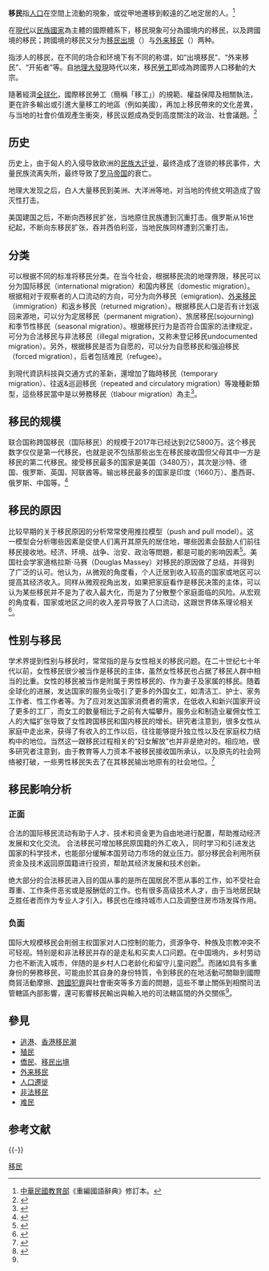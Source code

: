 
'''移民'''指[[人口|人口]]在空間上流動的現象，或從甲地遷移到較遠的乙地定居的人。<ref>[[中華民國教育部|中華民國教育部]]《重編國語辭典》修訂本。</ref>

在[[現代|現代]]以[[民族國家|民族國家]]為主體的國際體系下，移民現象可分為國境内的移民，以及跨國境的移民；跨國境的移民又分为[[移民出境|移民出境]]（{{lang-en|emigration}}）与[[外来移民|外来移民]]（{{lang-en|immigration}}）两种。

指涉人的移民，在不同的场合和环境下有不同的称谓，如“出境移民”、“外来移民”、“开拓者”等。自[[地理大發現|地理大發現]]時代以來，移民[[勞工|勞工]]即成為跨國界人口移動的大宗。

隨著經濟[[全球化|全球化]]，國際移民勞工（簡稱「移工」）的規範、權益保障及相關執法，更在許多輸出或引進大量移工的地區（例如美國），再加上移民帶來的文化差異，与当地的社會价值观產生衝突，移民议题成為受到高度關注的政治、社會議題。<ref>{{Cite journal|last=Kislev|first=Elyakim|date=2016-09-19|title=Decipheri的ng the ‘Ethnic Penalty’ of Immigrants in Western Europe: A Cross-Classified Multilevel Analysis|url=https://www.researchgate.net/publication/308032232_Deciphering_the_%27Ethnic_Penalty%27_of_Immigrants_in_Western_Europe_A_Cross-Classified_Multilevel_Analysis|journal=Social Indicators Research|doi=10.1007/s11205-016-1451-x|access-date=2016-10-17|archive-date=2019-06-27|archive-url=https://web.archive.org/web/20190627012330/https://www.researchgate.net/publication/308032232_Deciphering_the_'Ethnic_Penalty'_of_Immigrants_in_Western_Europe_A_Cross-Classified_Multilevel_Analysis|dead-url=no}}</ref>

==历史==
历史上，由于匈人的入侵导致欧洲的[[民族大迁徙|民族大迁徙]]，最终造成了连锁的移民事件，大量民族流离失所，最终导致了[[罗马帝国|罗马帝国]]的衰亡。

地理大发现之后，白人大量移民到美洲、大洋洲等地，对当地的传统文明造成了毁灭性打击。

美国建国之后，不断向西移民扩张，当地原住民族遭到沉重打击。俄罗斯从16世纪起，不断向东移民扩张，吞并西伯利亚，当地民族同样遭到沉重打击。

==分类==
可以根据不同的标准将移民分类。在当今社会，根据移民流的地理界限，移民可以分为国际移民（international migration）和国内移民（domestic migration）。根据相对于观察者的人口流动的方向，可分为向外移民（emigration)、[[外来移民|外来移民]]（immigration）和返乡移民（returned migration）。根据移民人口是否有计划返回来源地，可以分为定居移民（permanent migration）、旅居移民(sojourning)和季节性移民（seasonal migration）。根据移民行为是否符合国家的法律规定，可分为合法移民与非法移民（illegal migration，又称未登记移民undocumented migration）。另外，根据移民是否为自愿的，可以分为自愿移民和强迫移民（forced migration），后者包括难民（refugee）。

到現代資訊科技與交通方式的革新，還增加了臨時移民（temporary migration）、往返&巡迴移民（repeated and circulatory migration）等幾種新類型，這些移民當中是以勞務移民（tlabour migration）為主<ref name=":0">{{Cite book|title=全球政治与安全报告（2013）|last=李|first=少军|publisher=社会科学文献出版社|year=2012|isbn=978-7-5097-4065-1|location=北京|last2=李|first2=慎明|last3=张|first3=宇燕}}</ref>。

==移民的规模==
联合国称跨国移民（国际移民）的规模于2017年已经达到2亿5800万。这个移民数字仅仅是第一代移民，也就是说不包括那些出生在移民接收国但父母其中一方是移民的第二代移民。接受移民最多的国家是美国（3480万），其次是沙特、德国、俄罗斯、英国、阿联酋等。输出移民最多的国家是印度（1660万）、墨西哥、俄罗斯、中国等。<ref>{{cite web |author1=United Nations |title=International Migration Report 2017 |url=http://www.un.org/en/development/desa/population/migration/publications/migrationreport/docs/MigrationReport2017_Highlights.pdf |accessdate=2018-12-17 |archive-date=2019-01-23 |archive-url=https://web.archive.org/web/20190123180527/http://www.un.org/en/development/desa/population/migration/publications/migrationreport/docs/MigrationReport2017_Highlights.pdf |dead-url=no }}</ref>

==移民的原因==
比较早期的关于移民原因的分析常常使用推拉模型（push and pull model）。这一模型会分析哪些因素是促使人们离开其原先的居住地，哪些因素会鼓励人们前往移民接收地。经济、环境、战争、治安、政治等問題，都是可能的影响因素<ref>{{Cite journal|title=Push/Pull in Recent Mexican Migration to the U.S.|url=https://doi.org/10.1177/019791837701100202|last=Jenkins|first=J. Craig|date=1977-06-01|journal=International Migration Review|issue=2|doi=10.1177/019791837701100202|volume=11|pages=178–189|language=en|issn=0197-9183}}</ref>。美国社会学家道格拉斯·马赛（Douglas Massey）对移民的原因做了总结，并得到了广泛的认可。他认为，从微观的角度看，个人迁居到收入较高的国家或地区可以提高其经济收入。同样从微观视角出发，如果把家庭看作是移民决策的主体，可以认为某些移民并不是为了收入最大化，而是为了分散整个家庭面临的风险。从宏观的角度看，国家或地区之间的收入差异导致了人口流动，这跟世界体系理论相关<ref>{{Cite book|url=https://books.google.com/books?hl=en&lr=&id=HTxf4BsATiYC&oi=fnd&pg=PR13&dq=reasons+for+migration+douglas+massey&ots=ryGUjgbOUD&sig=m_gdlcJO4qtfPKF0GWadawIYmI4|last=Massey|first=Douglas S.|last2=Arango|first2=Joaquin|last3=Hugo|first3=Graeme|last4=Kouaouci|first4=Ali|last5=Pellegrino|first5=Adela|date=1999-01-28|publisher=Clarendon Press|isbn=9780191584084|language=en|chapter=Worlds in Motion : Understanding International Migration at the End of the Millennium: Understanding International Migration at the End of the Millennium}}</ref>。

==性别与移民==
学术界提到性别与移民时，常常指的是与女性相关的移民问题。在二十世纪七十年代以前，女性移民很少被当作是移民的主体，虽然女性移民也占据了移民人群中相当的比重。女性的移民被当作是附属于男性移民的、作为妻子及家属的移民。随着全球化的进展，发达国家的服务业吸引了更多的外国女工，如清洁工、护士、家务工作者、性工作者等。为了应对发达国家消费者的需求，在低收入和新兴国家开设了更多的工厂，而女工的数量相比于之前有大幅攀升。服务业和制造业雇佣女性工人的大幅扩张导致了女性跨国移民和国内移民的增长。研究者注意到，很多女性从家庭中走出来，获得了有收入的工作以后，往往能够提升独立性以及在家庭权力结构中的地位。当然这一跟移民过程相关的“妇女解放”也并非是绝对的。相应地，很多研究者注意到，由于教育等人力资本不被移民接收国所承认，以及原先的社会网络被打破，一些男性移民失去了在其移民输出地原有的社会地位。<ref>{{cite web |author1=Pierrette Hondagneu-Sotelo |title=Gender and U.S. Immigration: Contemporary Trends |url=http://california.universitypressscholarship.com/view/10.1525/california/9780520225619.001.0001/upso-9780520225619 |accessdate=2018-12-20 |archive-date=2018-12-20 |archive-url=https://web.archive.org/web/20181220231210/http://california.universitypressscholarship.com/view/10.1525/california/9780520225619.001.0001/upso-9780520225619 |dead-url=no }}</ref>

== 移民影响分析 ==

=== 正面 ===
合法的国际移民流动有助于人才、技术和资金更为自由地进行配置，帮助推动经济发展和文化交流。
合法移民可增加移民原国籍的外汇收入，同时学习和引进发达国家的科学技术，也能部分缓解本国劳动力市场的就业压力。部分移民会利用所获资金及技术返回原国籍进行投资，帮助其经济发展和技术创新。

绝大部分的合法移民进入目的国从事的是所在国居民不愿从事的工作，如不受社会尊重、工作条件恶劣或是报酬低的工作。也有很多高级技术人才，由于当地居民缺乏胜任者而作为专业人才引入。移民也在维持城市人口及调整住房市场发挥作用。

=== 负面 ===
国际大规模移民会削弱主权国家对人口控制的能力，资源争夺、种族及宗教冲突不可轻视。特别是和非法移民并存的是走私和买卖人口问题。在中国境内，乡村劳动力也不断流入城市，伴随的是乡村人口老龄化和留守儿童问题<ref>{{Cite web|title=我国农村人口老龄化和留守儿童问题突出|url=http://news.sina.com.cn/c/2007-11-13/153814297506.shtml|accessdate=2019年10月30日|author=|date=2007年11月13日|format=|publisher=新浪网|language=中文|archive-date=2019年10月30日|archive-url=https://web.archive.org/web/20191030225941/http://news.sina.com.cn/c/2007-11-13/153814297506.shtml|dead-url=no}}</ref>。而諸如具有多重身份的勞務移民，可能由於其自身的身份特質，令到移民的在地活動可關聯到國際商貿活動摩擦、[[跨國犯罪|跨國犯罪]]與社會衝突等多方面的問題，這些不單止關係到相關司法管轄區內部影響，還可影響移民輸出與輸入地的司法轄區間的外交關係<ref name=":0" />。

== 參見 ==
*[[逃港|逃港]]、[[香港移民潮|香港移民潮]]
*[[殖民|殖民]]
* [[僑民|僑民]]、[[移民出境|移民出境]]
* [[外来移民|外来移民]]
* [[人口遷徙|人口遷徙]]
* [[非法移民|非法移民]]
* [[难民|难民]]

== 参考文献 ==
{{Reflist}}
{{-}}
{{人口}}

[[Category:移民|]]